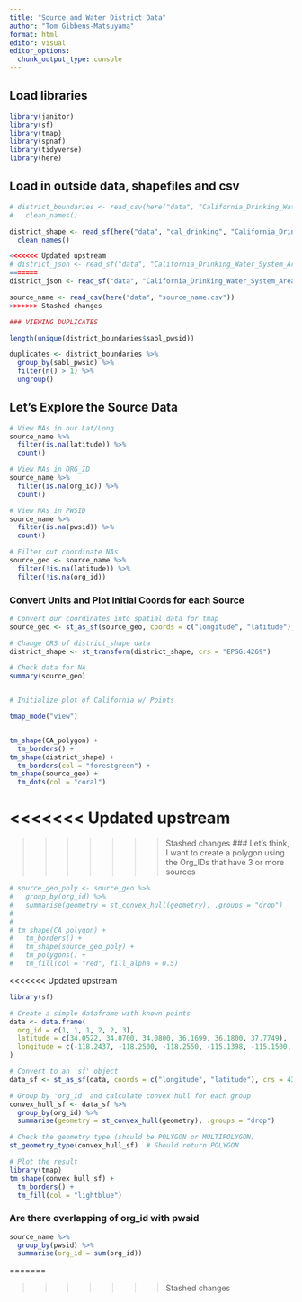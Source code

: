 ```yaml
---
title: "Source and Water District Data"
author: "Tom Gibbens-Matsuyama"
format: html
editor: visual
editor_options: 
  chunk_output_type: console
---
```


## Load libraries

```r
library(janitor)
library(sf)
library(tmap)
library(spnaf)
library(tidyverse)
library(here)
```

## Load in outside data, shapefiles and csv

```r
# district_boundaries <- read_csv(here("data", "California_Drinking_Water_System_Area_Boundaries.csv")) %>% 
#   clean_names()

district_shape <- read_sf(here("data", "cal_drinking", "California_Drinking_Water_System_Area_Boundaries.shp")) %>% 
  clean_names()

<<<<<<< Updated upstream
# district_json <- read_sf("data", "California_Drinking_Water_System_Area_Boundaries", "California_Drinking_Water_System_Area_Boundaries.geojson")
=======
district_json <- read_sf("data", "California_Drinking_Water_System_Area_Boundaries", "California_Drinking_Water_System_Area_Boundaries.geojson")

source_name <- read_csv(here("data", "source_name.csv"))
>>>>>>> Stashed changes
```

```r
### VIEWING DUPLICATES

length(unique(district_boundaries$sabl_pwsid))

duplicates <- district_boundaries %>%
  group_by(sabl_pwsid) %>%
  filter(n() > 1) %>%
  ungroup()
```

## Let's Explore the Source Data

```r
# View NAs in our Lat/Long 
source_name %>% 
  filter(is.na(latitude)) %>% 
  count()

# View NAs in ORG_ID
source_name %>% 
  filter(is.na(org_id)) %>% 
  count()

# View NAs in PWSID
source_name %>% 
  filter(is.na(pwsid)) %>% 
  count()

# Filter out coordinate NAs
source_geo <- source_name %>% 
  filter(!is.na(latitude)) %>% 
  filter(!is.na(org_id))
```

### Convert Units and Plot Initial Coords for each Source

```r
# Convert our coordinates into spatial data for tmap
source_geo <- st_as_sf(source_geo, coords = c("longitude", "latitude"), crs = "EPSG:4269")

# Change CRS of district_shape data
district_shape <- st_transform(district_shape, crs = "EPSG:4269")

# Check data for NA
summary(source_geo)


# Initialize plot of California w/ Points

tmap_mode("view")


tm_shape(CA_polygon) +
  tm_borders() +
tm_shape(district_shape) +
  tm_borders(col = "forestgreen") +
tm_shape(source_geo) +
  tm_dots(col = "coral")
```

<<<<<<< Updated upstream
=======






>>>>>>> Stashed changes
### Let's think, I want to create a polygon using the Org_IDs that have 3 or more sources

```r
# source_geo_poly <- source_geo %>% 
#   group_by(org_id) %>% 
#   summarise(geometry = st_convex_hull(geometry), .groups = "drop")
# 
# 
# tm_shape(CA_polygon) +
#   tm_borders() +
#   tm_shape(source_geo_poly) +
#   tm_polygons() +
#   tm_fill(col = "red", fill_alpha = 0.5)
```

<<<<<<< Updated upstream
```r
library(sf)

# Create a simple dataframe with known points
data <- data.frame(
  org_id = c(1, 1, 1, 2, 2, 3),
  latitude = c(34.0522, 34.0700, 34.0800, 36.1699, 36.1800, 37.7749),
  longitude = c(-118.2437, -118.2500, -118.2550, -115.1398, -115.1500, -122.4194)
)

# Convert to an 'sf' object
data_sf <- st_as_sf(data, coords = c("longitude", "latitude"), crs = 4326)

# Group by 'org_id' and calculate convex hull for each group
convex_hull_sf <- data_sf %>%
  group_by(org_id) %>%
  summarise(geometry = st_convex_hull(geometry), .groups = "drop")

# Check the geometry type (should be POLYGON or MULTIPOLYGON)
st_geometry_type(convex_hull_sf)  # Should return POLYGON

# Plot the result
library(tmap)
tm_shape(convex_hull_sf) +
  tm_borders() +
  tm_fill(col = "lightblue")

```

### Are there overlapping of org_id with pwsid

```r
source_name %>% 
  group_by(pwsid) %>% 
  summarise(org_id = sum(org_id))
```
=======




>>>>>>> Stashed changes
